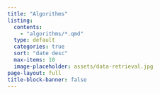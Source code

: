 ```yaml
---
title: "Algorithms"
listing:
  contents: 
    - "algorithms/*.qmd"
  type: default
  categories: true
  sort: "date desc"
  max-items: 10
  image-placeholder: assets/data-retrieval.jpg
page-layout: full
title-block-banner: false
---
```

